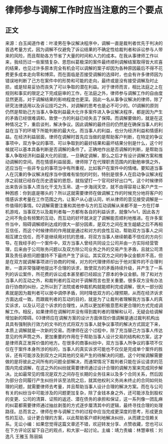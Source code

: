 # 律师参与调解工作时应当注意的三个要点
## 正文
来源：白玉闻道作者：叶凌男在争议解决程序中，调解一直是裁判者优先于判决的首选考量方式，因为调解不仅避免了诉讼结果的不确定性给裁判者和诉讼参与人带来的风险，而且帮助各方节省了大量的时间和人力的成本。在我从事律师工作以来，我经历过一些案情复杂、恩怨纠葛极深的案件最终顺利调解结案取得皆大欢喜的结果，也见过许多原本完全有机会可以调解的案子却因为各种原因最后不得不花费更多成本走向零和博弈。而在面临是否接受调解的选择时，也会有许多律师因为错误地判断了己方在案件中的形势和可能的走向，最终或是没有接受调解及时止损，或是轻易妥协而丧失了可以争取的潜在利益。对于律师而言，相比法庭之上在规则和事实的限定之下完成庭审的工作，在法庭之外，律师参与调解工作的自由度显然更高，对于调解结果的影响程度也更深。因此一名从事争议解决的律师，除了研究法律适用以及诉讼技巧之外，对调解的思考也是必不可少的。01调解的原则仍然是帮助己方当事人争取利益最大化许多案件进入争议解决程序，都是因为产生的矛盾已经很难调和，致使一方的利益已经失去了保障。而调解要做的，就是在这种情况之下，重启谈判，解决争议。因此调解的最终目的仍然是在确保当事人的利益在当下的环境下所能判断的最大化。而当事人的利益，也分为经济利益和情感利益。在经济利益层面，律师在调解时首先应当做的是帮助客户判断，在特定的争议事项中，双方争议的事项、可以争取到的最好结果和最坏结果分别是什么，这个时候就可以基本具备判断是否调解的条件了。正确地作出是否调解的判断，是帮助当事人争取经济利益最大化的前提。一旦确定调解，那么之后才有设计调解方案和推动调解的空间。而在情感利益层面，律师除了在代理职责范围内的勤勉审慎之外，还应当在一些非专业的事项当中有所重视，比如客户在案件中的情绪。要知道当事人在沉重的争议解决程序当中很难有愉悦的时刻，特别是很多人在启动争议解决程序之前就已经存在历史遗留的恩怨，就指望打一个官司好好出口气，这个时候律师出来告诉当事人须当化干戈为玉帛、退一步海阔天空，就不由得容易让客户产生一种困惑：你到底是哪头的？所以这就需要律师在做调解工作的时候充分地将客户的情感诉求考量在工作范围之内，让客户从心底认同，听从律师的意见接受调解是一件值得的事情。02调解需要注重和其他参与方的互动调解从来都不是一方在打单机游戏，当事双方以及裁判者每一方都有各自的利益诉求，就像1v1v1，因此各方之间不免会有频繁的互动，而互动的好坏就决定了调解能否顺利地推进。在许多案件当中，阻碍调解顺利达成的很大一部分因素，是双方之间在发生龃龉之后不再相互信任，而这个时候律师的作用就是通过和对方的良性互动，帮助双方当事人之间相互建立信任，而不是继续用对抗的思维，将双方当事人继续朝着不信任的方向引导。在我经手的一个案件中，双方当事人曾经共同设立公司并由一方实际经营管理，后来由于公司账务问题以及双方除公司业务之外的交易产生矛盾，且就公司清算及责任承担问题僵持不下最终产生了诉讼。其实双方之间的争议金额并不高，但是在双方就调解事项进行协商的时候，对方的代理律师却出于他对案件的不合理判断，一直非常强硬地提出不合理的诉求，致使双方的矛盾持续升级，并产生了一系列的诉讼案件，所花费的诉讼成本甚至都已经超出了原本的争议金额。除了和对方当事人的互动之外，和裁判者的互动对于调解而言也至关重要。很多双方没有办法自行协商的纠纷，之所以到了法院或者仲裁机构就能顺利完成调解，很大一部分因素就是因为裁判者可以居中调停矛盾，同时降低双方的心理预期，从而在经济诉求方面达成一致。而跟裁判者的互动的目的，就是为了让裁判者理解我方当事人的真实诉求，以及认可这个诉求的合理性，从而以更加积极意愿和更合理的方式完成调解工作。相反，如果律师在调解时并没有得到裁判者的理解和认可，无疑会给调解增加新的障碍。03律师应在调解方案的设计方面体现价值调解是通过裁判机构出具具有强制执行效力的文书的方式将双方当事人就争议事项的解决方式固定下来，本质上调解就是一次新的交易。而律师在这个过程中，除了充当替己方当事人传达意见的传声筒之外，更加重要的作用在于帮助当事人设计交易的结构和方案，这才是律师真正发挥价值的地方。在很多的商事纠纷中，双方当事人所争议的事项不仅仅在于案件本身所涉的标的，当事人的真实诉求可能也不仅仅是完成单个案件的胜诉，还有可能涉及到双方之间其他的交易产生的待解决的问题。这个时候调解需要做的是将彼此之间所有的问题全部解决，而通常情况下裁判者只能在诉讼请求的范围内完成调解，在这之外的纠纷就需要律师通过设计合理的调解方案来完成同步解决。比如最常见的情况是双方之间存在长期的业务往来以及多个合同关系，然后因为部分合同履行产生纠纷并诉至法院之后，就其他权利义务尚未终止的合同如何处理的问题，就需要律师去考量，并且帮助当事人设计合理的解决方案。而在与公司有关的纠纷当中可能涉及的问题更加复杂，除了金钱本身之外，还可能涉及到股权的变更、公司的清算、证照的返还、潜在债务的承担和保证，这一系列像一团乱麻的纠葛都需要律师通过抽丝剥茧的方式逐步厘清其中的逻辑，最终寻找合理的处理路径。总而言之，律师在参与调解工作的过程中应当完成更深度的思考，形成更良性的互动，设计更合理的方案，以此帮助客户顺利地解决纠纷，从而建立信赖关系。无讼小编：如果您觉得这篇文章还不错，欢迎转发分享、点赞收藏，您也可以在下方评论区留下自己的观点，和大家一起讨论。主编：靖力责编：林慧审核：刘逸凡 王雅玉 陈丽娟 
